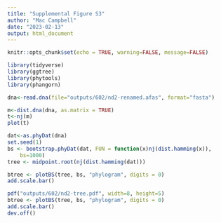 ```yaml
---
title: "Supplemental Figure S3"
author: "Mac Campbell"
date: "2023-02-13"
output: html_document
---
```



```r
knitr::opts_chunk$set(echo = TRUE, warning=FALSE, message=FALSE)
```

```r
library(tidyverse)
library(ggtree)
library(phytools)
library(phangorn)
```


```r
dna<-read.dna(file="outputs/602/nd2-renamed.afas", format="fasta")
```

```r
m<-dist.dna(dna, as.matrix = TRUE)
t<-nj(m)
plot(t)
```

```r
dat<-as.phyDat(dna)
set.seed(1)
bs <- bootstrap.phyDat(dat, FUN = function(x)nj(dist.hamming(x)), 
    bs=1000)
tree <- midpoint.root(nj(dist.hamming(dat)))
```


```r
btree <- plotBS(tree, bs, "phylogram", digits = 0)
add.scale.bar()
```

```r
pdf("outputs/602/nd2-tree.pdf", width=8, height=5)
btree <- plotBS(tree, bs, "phylogram", digits = 0)
add.scale.bar()
dev.off()
```